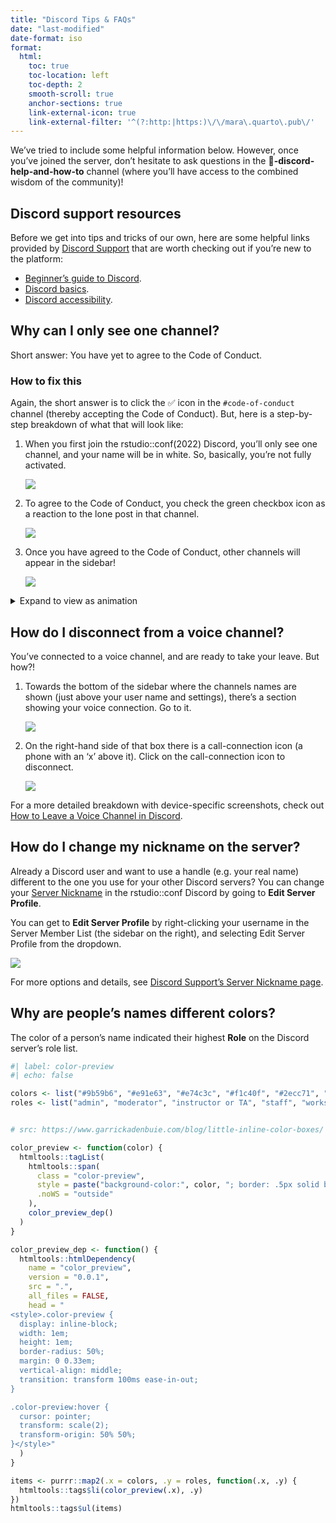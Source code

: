 ```yaml
---
title: "Discord Tips & FAQs"
date: "last-modified"
date-format: iso
format:
  html: 
    toc: true
    toc-location: left
    toc-depth: 2
    smooth-scroll: true
    anchor-sections: true
    link-external-icon: true
    link-external-filter: '^(?:http:|https:)\/\/mara\.quarto\.pub\/'
---
```


We've tried to include some helpful information below. However, once you've joined the server, don't hesitate to ask questions in the **🧐-discord-help-and-how-to** channel (where you'll have access to the combined wisdom of the community)!

## Discord support resources

Before we get into tips and tricks of our own, here are some helpful links provided by [Discord Support](https://support.discord.com/) that are worth checking out if you're new to the platform:

-   [Beginner's guide to Discord](https://support.discord.com/hc/en-us/articles/360045138571-Beginner-s-Guide-to-Discord).
-   [Discord basics](https://support.discord.com/hc/en-us/sections/360008206871-Discord-Basics).
-   [Discord accessibility](https://support.discord.com/hc/en-us/articles/1500010454681-Accessibility-Settings-Tab).

## Why can I only see one channel?

Short answer: You have yet to agree to the Code of Conduct.

### How to fix this

Again, the short answer is to click the ✅ icon in the `#code-of-conduct` channel (thereby accepting the Code of Conduct). But, here is a step-by-step breakdown of what that will look like:

::: il
1.  When you first join the rstudio::conf(2022) Discord, you'll only see one channel, and your name will be in white. So, basically, you're not fully activated.

    ![](imgs/1-join-discord-pre-coc.png){fig-alt="Screenshot of rstudio::conf(2022) Discord upon first joining. The only channel in the left-hand sidebar is the code-of-conduct channel. The content of that channel shows text describing the code of conduct and indicating that you should click the checkbox to agree."}

2.  To agree to the Code of Conduct, you check the green checkbox icon as a reaction to the lone post in that channel.

    ![](imgs/2-join-discord-where-to-click.png){fig-alt="The content of the code-of-conduct channel shows text describing the code of conduct and indicating that you should click the checkbox to agree. There is a zoomed in circle around the checkbox where you should click."}

3.  Once you have agreed to the Code of Conduct, other channels will appear in the sidebar!

    ![](imgs/3-join-discord-accepted-coc.png){fig-alt="With checkbox reaction clicked under code of conduct, the left-hand sidebar shows many channels."}
:::

<details>

<summary>Expand to view as animation</summary>

<img src="imgs/discord-accept-coc.webp" alt="Discord site upon first joining shows only one channel. Mouse is moved to check box under code of conduct. Once box is checked, more channels appear." class="img-fluid"/>

</details>

## How do I disconnect from a voice channel?

You've connected to a voice channel, and are ready to take your leave. But how?!

::: il
1.  Towards the bottom of the sidebar where the channels names are shown (just above your user name and settings), there's a section showing your voice connection. Go to it.

    ![](imgs/discord-voice-disconnect-1.png){fig-alt="Bottom of Discord's left-hand sidebar with voice-connection box between the list of channels and the user settings options. The voice-connection section shows Voice Connected, the name of the channel, and, on the right, a call-connection icon."}

2.  On the right-hand side of that box there is a call-connection icon (a phone with an 'x' above it). Click on the call-connection icon to disconnect.

    ![](imgs/discord-voice-disconnect-3.png){fig-alt="Voice connection box with call-connection button (a phone with an x above it) zoomed in. The cursor is hovering over the call-connection button, and the tooltip reads Disconnect."}
:::

For a more detailed breakdown with device-specific screenshots, check out [How to Leave a Voice Channel in Discord](https://www.alphr.com/leave-voice-channel/).

## How do I change my nickname on the server?

Already a Discord user and want to use a handle (e.g. your real name) different to the one you use for your other Discord servers? You can change your [Server Nickname](https://support.discord.com/hc/en-us/articles/219070107-Server-Nicknames) in the rstudio::conf Discord by going to **Edit Server Profile**.

You can get to **Edit Server Profile** by right-clicking your username in the Server Member List (the sidebar on the right), and selecting Edit Server Profile from the dropdown.

![](imgs/discord-user-edit-server-profile.png){fig-alt="Portion of Server Member List on top of which a menu is displayed with a list of options: Profile, Mention, Mute, Deafen, Edit Server Profile, and Roles. Edit Server Profile is highlighted and has a yellow box drawn around it."}

For more options and details, see [Discord Support's Server Nickname page](https://support.discord.com/hc/en-us/articles/219070107-Server-Nicknames#h_01EJTEHFA19Q5BK1GQY2XJ2ZJS).

## Why are people's names different colors?

The color of a person's name indicated their highest **Role** on the Discord server's role list.

```r
#| label: color-preview
#| echo: false

colors <- list("#9b59b6", "#e91e63", "#e74c3c", "#f1c40f", "#2ecc71", "#3498db", "#ffffff")
roles <- list("admin", "moderator", "instructor or TA", "staff", "workshop attendee", "community member", "has not accepted code of conduct yet")


# src: https://www.garrickadenbuie.com/blog/little-inline-color-boxes/ by Garrick Aden Buie

color_preview <- function(color) {
  htmltools::tagList(
    htmltools::span(
      class = "color-preview",
      style = paste("background-color:", color, "; border: .5px solid black"),
      .noWS = "outside"
    ),
    color_preview_dep()
  )
}

color_preview_dep <- function() {
  htmltools::htmlDependency(
    name = "color_preview",
    version = "0.0.1",
    src = ".",
    all_files = FALSE,
    head = "
<style>.color-preview {
  display: inline-block;
  width: 1em;
  height: 1em;
  border-radius: 50%;
  margin: 0 0.33em;
  vertical-align: middle;
  transition: transform 100ms ease-in-out;
}

.color-preview:hover {
  cursor: pointer;
  transform: scale(2);
  transform-origin: 50% 50%;
}</style>"
  )
}

items <- purrr::map2(.x = colors, .y = roles, function(.x, .y) {
  htmltools::tags$li(color_preview(.x), .y)
})
htmltools::tags$ul(items)
```


